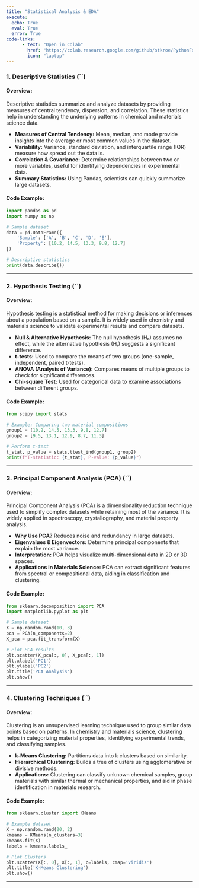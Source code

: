 ```yaml
---
title: "Statistical Analysis & EDA"
execute: 
  echo: True
  eval: True
  error: True
code-links:
      - text: "Open in Colab"
        href: "https://colab.research.google.com/github/stkroe/PythonForChemists/blob/main/course/notebooks/SimpleDataImport.ipynb"
        icon: "laptop"
--- 
```


### **1. Descriptive Statistics (**``**)**

#### **Overview:**

Descriptive statistics summarize and analyze datasets by providing measures of central tendency, dispersion, and correlation. These statistics help in understanding the underlying patterns in chemical and materials science data.

- **Measures of Central Tendency:** Mean, median, and mode provide insights into the average or most common values in the dataset.
- **Variability:** Variance, standard deviation, and interquartile range (IQR) measure how spread out the data is.
- **Correlation & Covariance:** Determine relationships between two or more variables, useful for identifying dependencies in experimental data.
- **Summary Statistics:** Using Pandas, scientists can quickly summarize large datasets.

#### **Code Example:**

```python
import pandas as pd
import numpy as np

# Sample dataset
data = pd.DataFrame({
    'Sample': ['A', 'B', 'C', 'D', 'E'],
    'Property': [10.2, 14.5, 13.3, 9.8, 12.7]
})

# Descriptive statistics
print(data.describe())
```

---

### **2. Hypothesis Testing (**``**)**

#### **Overview:**

Hypothesis testing is a statistical method for making decisions or inferences about a population based on a sample. It is widely used in chemistry and materials science to validate experimental results and compare datasets.

- **Null & Alternative Hypothesis:** The null hypothesis (H₀) assumes no effect, while the alternative hypothesis (H₁) suggests a significant difference.
- **t-tests:** Used to compare the means of two groups (one-sample, independent, paired t-tests).
- **ANOVA (Analysis of Variance):** Compares means of multiple groups to check for significant differences.
- **Chi-square Test:** Used for categorical data to examine associations between different groups.

#### **Code Example:**

```python
from scipy import stats

# Example: Comparing two material compositions
group1 = [10.2, 14.5, 13.3, 9.8, 12.7]
group2 = [9.5, 13.1, 12.9, 8.7, 11.3]

# Perform t-test
t_stat, p_value = stats.ttest_ind(group1, group2)
print(f"T-statistic: {t_stat}, P-value: {p_value}")
```

---

### **3. Principal Component Analysis (PCA) (**``**)**

#### **Overview:**

Principal Component Analysis (PCA) is a dimensionality reduction technique used to simplify complex datasets while retaining most of the variance. It is widely applied in spectroscopy, crystallography, and material property analysis.

- **Why Use PCA?** Reduces noise and redundancy in large datasets.
- **Eigenvalues & Eigenvectors:** Determine principal components that explain the most variance.
- **Interpretation:** PCA helps visualize multi-dimensional data in 2D or 3D spaces.
- **Applications in Materials Science:** PCA can extract significant features from spectral or compositional data, aiding in classification and clustering.

#### **Code Example:**

```python
from sklearn.decomposition import PCA
import matplotlib.pyplot as plt

# Sample dataset
X = np.random.rand(10, 3)
pca = PCA(n_components=2)
X_pca = pca.fit_transform(X)

# Plot PCA results
plt.scatter(X_pca[:, 0], X_pca[:, 1])
plt.xlabel('PC1')
plt.ylabel('PC2')
plt.title('PCA Analysis')
plt.show()
```

---

### **4. Clustering Techniques (**``**)**

#### **Overview:**

Clustering is an unsupervised learning technique used to group similar data points based on patterns. In chemistry and materials science, clustering helps in categorizing material properties, identifying experimental trends, and classifying samples.

- **k-Means Clustering:** Partitions data into k clusters based on similarity.
- **Hierarchical Clustering:** Builds a tree of clusters using agglomerative or divisive methods.
- **Applications:** Clustering can classify unknown chemical samples, group materials with similar thermal or mechanical properties, and aid in phase identification in materials research.

#### **Code Example:**

```python
from sklearn.cluster import KMeans

# Example dataset
X = np.random.rand(20, 2)
kmeans = KMeans(n_clusters=3)
kmeans.fit(X)
labels = kmeans.labels_

# Plot Clusters
plt.scatter(X[:, 0], X[:, 1], c=labels, cmap='viridis')
plt.title('K-Means Clustering')
plt.show()
```

---
